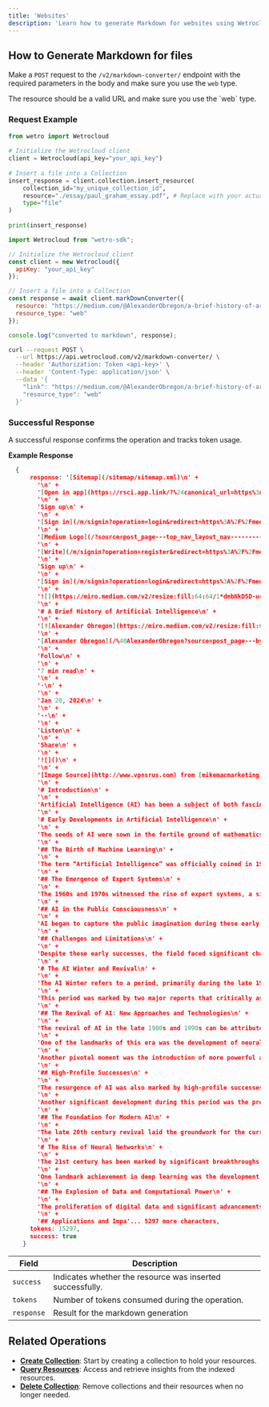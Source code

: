 ```yaml
---
title: 'Websites'
description: 'Learn how to generate Markdown for websites using Wetrocloud API'
---
```


## How to Generate Markdown for files

Make a `POST` request to the `/v2/markdown-converter/` endpoint with the required parameters in the body and make sure you use the `web` type.

<Note>
The resource should be a valid URL and make sure you use the `web` type.
</Note>


### Request Example
<CodeGroup>
 
```python Python
from wetro import Wetrocloud
    
# Initialize the Wetrocloud client
client = Wetrocloud(api_key="your_api_key")
    
# Insert a file into a Collection
insert_response = client.collection.insert_resource(
    collection_id="my_unique_collection_id",
    resource="./essay/paul_graham_essay.pdf", # Replace with your actual file path
    type="file"
)
    
print(insert_response)
```

```javascript JavaScript
import Wetrocloud from "wetro-sdk";

// Initialize the Wetrocloud client
const client = new Wetrocloud({
  apiKey: "your_api_key"
});

// Insert a file into a Collection
const response = await client.markDownConverter({
  resource: "https://medium.com/@AlexanderObregon/a-brief-history-of-artificial-intelligence-1656693721f9#:~:text=In%20this%20article%2C%20we%20explore,learning%20are%20breaking%20new%20ground.",
  resource_type: "web"
});

console.log("converted to markdown", response);
```

```bash cURL
curl --request POST \
  --url https://api.wetrocloud.com/v2/markdown-converter/ \
  --header 'Authorization: Token <api-key>' \
  --header 'Content-Type: application/json' \
  --data '{
    "link": "https://medium.com/@AlexanderObregon/a-brief-history-of-artificial-intelligence-1656693721f9#:~:text=In%20this%20article%2C%20we%20explore,learning%20are%20breaking%20new%20ground.", 
    "resource_type": "web"
  }'
```
</CodeGroup>


### Successful Response

A successful response confirms the operation and tracks token usage.

**Example Response**

```json
  {
      response: '[Sitemap](/sitemap/sitemap.xml)\n' +
        '\n' +
        '[Open in app](https://rsci.app.link/?%24canonical_url=https%3A%2F%2Fmedium.com%2Fp%2F1656693721f9&%7Efeature=LoOpenInAppButton&%7Echannel=ShowPostUnderUser&source=post_page---top_nav_layout_nav-----------------------------------------)\n' +
        '\n' +
        'Sign up\n' +
        '\n' +
        '[Sign in](/m/signin?operation=login&redirect=https%3A%2F%2Fmedium.com%2F%40AlexanderObregon%2Fa-brief-history-of-artificial-intelligence-1656693721f9&source=post_page---top_nav_layout_nav-----------------------global_nav------------------)\n' +
        '\n' +
        '[Medium Logo](/?source=post_page---top_nav_layout_nav-----------------------------------------)\n' +
        '\n' +
        '[Write](/m/signin?operation=register&redirect=https%3A%2F%2Fmedium.com%2Fnew-story&source=---top_nav_layout_nav-----------------------new_post_topnav------------------)\n' +
        '\n' +
        'Sign up\n' +
        '\n' +
        '[Sign in](/m/signin?operation=login&redirect=https%3A%2F%2Fmedium.com%2F%40AlexanderObregon%2Fa-brief-history-of-artificial-intelligence-1656693721f9&source=post_page---top_nav_layout_nav-----------------------global_nav------------------)\n' +
        '\n' +
        '![](https://miro.medium.com/v2/resize:fill:64:64/1*dmbNkD5D-u45r44go_cf0g.png)\n' +
        '\n' +
        '# A Brief History of Artificial Intelligence\n' +
        '\n' +
        '[![Alexander Obregon](https://miro.medium.com/v2/resize:fill:64:64/1*i2BLX3qBID5JabZAYI3EJQ.jpeg)](/%40AlexanderObregon?source=post_page---byline--1656693721f9---------------------------------------)\n' +
        '\n' +
        '[Alexander Obregon](/%40AlexanderObregon?source=post_page---byline--1656693721f9---------------------------------------)\n' +
        '\n' +
        'Follow\n' +
        '\n' +
        '7 min read\n' +
        '\n' +
        '·\n' +
        '\n' +
        'Jan 20, 2024\n' +
        '\n' +
        '--\n' +
        '\n' +
        'Listen\n' +
        '\n' +
        'Share\n' +
        '\n' +
        '![]()\n' +
        '\n' +
        '[Image Source](http://www.vpnsrus.com) from [mikemacmarketing](https://commons.wikimedia.org/wiki/File%3AArtificial_Intelligence%2C_AI.jpg)\n' +       
        '\n' +
        '# Introduction\n' +
        '\n' +
        'Artificial Intelligence (AI) has been a subject of both fascination and intense research for decades. Its evolution from a conceptual framework to practical applications in our daily lives marks one of the most intriguing and rapidly advancing areas of technology. In this article, we explore the journey of AI, beginning with its theoretical underpinnings in the mid-20th century, through its periods of both skepticism and success, to its current state, where neural networks and deep learning are breaking new ground.\n' +
        '\n' +
        '# Early Developments in Artificial Intelligence\n' +
        '\n' +
        'The seeds of AI were sown in the fertile ground of mathematics and philosophy. Alan Turing, a British mathematician, played a pivotal role in conceptualizing the potential of intelligent machines. In 1950, with his groundbreaking paper “Computing Machinery and Intelligence,” Turing not only proposed what is now known as the Turing Test but also laid the philosophical groundwork for AI. This test, based on a machine’s ability to exhibit intelligent behavior indistinguishable from that of a human, set a benchmark that still influences AI development today.\n' +
        '\n' +
        '## The Birth of Machine Learning\n' +
        '\n' +
        'The term “Artificial Intelligence” was officially coined in 1956 by John McCarthy, a computer scientist, during the Dartmouth Conference. This conference, attended by prominent figures like Marvin Minsky, Claude Shannon, and Nathan Rochester, is often regarded as the birth of AI as a field of research. The early focus was on creating systems that could solve problems and reason logically. An example of these efforts was the Logic Theorist, developed by Allen Newell and Herbert A. Simon in 1956. This program was designed to mimic human problem-solving skills and was capable of proving mathematical theorems, marking a significant milestone in AI.\n' +
        '\n' +
        '## The Emergence of Expert Systems\n' +
        '\n' +
        'The 1960s and 1970s witnessed the rise of expert systems, a significant area in AI research. These systems were designed to emulate the decision-making abilities of a human expert. One of the most successful early expert systems was DENDRAL, a project started in the late 1960s at Stanford University. DENDRAL was a rule-based system designed to apply knowledge of organic chemistry to infer molecular structures. Its success demonstrated the potential of AI in specialized, knowledge-intensive domains.\n' +
        '\n' +
        '## AI in the Public Consciousness\n' +
        '\n' +
        'AI began to capture the public imagination during these early years. The period saw the publication of influential books and articles, as well as the portrayal of AI in science fiction, which played a significant role in shaping public perception of AI. This era of optimism was marked by predictions of machines that could soon outthink humans, a sentiment that contributed to inflated expectations around the capabilities of AI.\n' +
        '\n' +
        '## Challenges and Limitations\n' +
        '\n' +
        'Despite these early successes, the field faced significant challenges. Early AI systems relied heavily on hard-coded rules and symbolic logic, which limited their ability to learn and adapt. These systems struggled with tasks that humans find simple, like understanding natural language or recognizing objects in images. This limitation was partly due to the lack of computational power and partly due to a limited understanding of how these complex tasks could be encoded into software.\n' +
        '\n' +
        '# The AI Winter and Revival\n' +
        '\n' +
        'The AI Winter refers to a period, primarily during the late 1970s to the 1980s, when the optimism surrounding AI turned to skepticism, leading to significant reductions in funding and interest in AI research. This phase was triggered by several factors. Firstly, the early AI systems failed to scale up to more complex tasks, revealing the limitations of the then-prevalent approaches, like rule-based systems. These systems struggled with the complexities and subtleties of real-world environments. Secondly, the computational power and data necessary for more advanced AI were simply not available at the time.\n' +
        '\n' +
        'This period was marked by two major reports that critically assessed the progress of AI. In the UK, the Lighthill Report of 1973, presented to the British Science Research Council, cast doubt on the overly optimistic claims of AI researchers, leading to cuts in funding for AI projects. Similarly, in the United States, a report by the National Science Foundation in 1983 echoed these concerns, resulting in reduced government funding.\n' +
        '\n' +
        '## The Revival of AI: New Approaches and Technologies\n' +
        '\n' +
        'The revival of AI in the late 1980s and 1990s can be attributed to several key factors. Firstly, there was a shift from rule-based systems to machine learning approaches, where computers were programmed to learn from data. This change in approach allowed AI systems to handle more complex, nuanced tasks.\n' +  
        '\n' +
        'One of the landmarks of this era was the development of neural networks, particularly backpropagation algorithms, which enabled more effective training of multi-layer neural networks. This breakthrough was significant in advancing the field of deep learning.\n' +
        '\n' +
        'Another pivotal moment was the introduction of more powerful and affordable computers, which provided the necessary computational resources to process large datasets and run complex algorithms. This technological advancement was complemented by the burgeoning availability of data, which became a crucial fuel for machine learning models.\n' +
        '\n' +
        '## High-Profile Successes\n' +
        '\n' +
        'The resurgence of AI was also marked by high-profile successes that captured public attention. One of the most notable was the victory of IBM’s Deep Blue, a chess-playing computer, over world champion Garry Kasparov in 1997. This event demonstrated the potential of AI in complex problem-solving and served as a turning point in public and industry perceptions of AI.\n' +
        '\n' +
        'Another significant development during this period was the progress in natural language processing (NLP), as seen in systems like IBM’s Watson, which famously won the game show “Jeopardy!” in 2011. These achievements showcased the ability of AI to understand and process human language, a critical step towards more sophisticated AI applications.\n' +
        '\n' +
        '## The Foundation for Modern AI\n' +
        '\n' +
        'The late 20th century revival laid the groundwork for the current state of AI. The shift to data-driven approaches and the development of more sophisticated algorithms, coupled with advancements in computational power, set the stage for the rapid progress in AI that we witness today. This period also saw the establishment of important AI research centers and increased investment from both public and private sectors, signaling a renewed confidence in the potential of AI.\n' +
        '\n' +
        '# The Rise of Neural Networks\n' +
        '\n' +
        'The 21st century has been marked by significant breakthroughs in the field of deep learning, a subset of machine learning where artificial neural networks learn from vast amounts of data. This period saw the development of more sophisticated neural network architectures, inspired by the human brain’s structure and function. The key to these advancements was the invention and refinement of deep neural networks, characterized by multiple layers that enable the extraction of high-level features from raw input data.\n' +
        '\n' +
        'One landmark achievement in deep learning was the development of convolutional neural networks (CNNs), particularly effective in image and video recognition tasks. This was exemplified in 2012 by AlexNet, a CNN designed by Alex Krizhevsky, Ilya Sutskever, and Geoffrey Hinton, which significantly outperformed other competitors in the ImageNet Large Scale Visual Recognition Challenge. This success brought deep learning to the forefront of AI research and application.\n' +
        '\n' +
        '## The Explosion of Data and Computational Power\n' +
        '\n' +
        'The proliferation of digital data and significant advancements in computational power, particularly through GPUs (Graphics Processing Units), have been crucial in fueling the rise of neural networks. The availability of large datasets allowed neural networks to learn from a diverse array of examples, improving their accuracy and strength. Simultaneously, GPUs provided the necessary computational horsepower to efficiently train these large and complex models, a process that would have been prohibitively slow or even impossible with earlier hardware.\n' +
        '\n' +
        '## Applications and Impa'... 5297 more characters,
      tokens: 15297,
      success: true
    }
```

| Field      | Description                                     |
|------------|-------------------------------------------------|
| `success`  | Indicates whether the resource was inserted successfully. |
| `tokens`   | Number of tokens consumed during the operation. |
| `response`   | Result for the markdown generation |

## Related Operations

- **[Create Collection](create)**: Start by creating a collection to hold your resources.
- **[Query Resources](query)**: Access and retrieve insights from the indexed resources.
- **[Delete Collection](delete)**: Remove collections and their resources when no longer needed.
